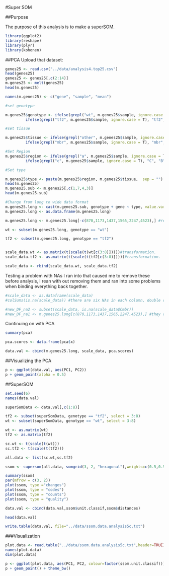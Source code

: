#Super SOM

##Purpose

The purpose of this analysis is to make a superSOM.  

```r
library(ggplot2)
library(reshape)
library(plyr)
library(kohonen)
```
##PCA
Upload that dataset:

```r
genes25 <- read.csv("../data/analysis4.top25.csv")
head(genes25)
genes25 <- genes25[,c(2:14)]
m.genes25 <- melt(genes25)
head(m.genes25)

names(m.genes25) <- c("gene", "sample", "mean")

#set genotype

m.genes25$genotype <- ifelse(grepl("wt", m.genes25$sample, ignore.case = T), "wt", 
         ifelse(grepl("tf2", m.genes25$sample, ignore.case = T), "tf2", "unknown"))

#set tissue

m.genes25$tissue <- ifelse(grepl("other", m.genes25$sample, ignore.case = T), "other", 
         ifelse(grepl("mbr", m.genes25$sample, ignore.case = T), "mbr", "unknown"))

#Set Region
m.genes25$region <- ifelse(grepl("a", m.genes25$sample, ignore.case = T), "A", 
         ifelse(grepl("c", m.genes25$sample, ignore.case = T), "C", "B"))

#Set type

m.genes25$type <- paste(m.genes25$region, m.genes25$tissue,  sep = "")
head(m.genes25)
m.genes25.sub <- m.genes25[,c(1,7,4,3)]
head(m.genes25.sub)

#Change from long to wide data format
m.genes25.long <- cast(m.genes25.sub, genotype + gene ~ type, value.var = mean, fun.aggregate = "mean")  
m.genes25.long <- as.data.frame(m.genes25.long) 

m.genes25.long <- m.genes25.long[-c(870,1173,1437,1565,2247,4523),] #removing rows that caused NAs, see below for testing that was done.

```

```r
wt <- subset(m.genes25.long, genotype == "wt")

tf2 <- subset(m.genes25.long, genotype == "tf2")


scale_data.wt <- as.matrix(t(scale(t(wt[c(3:8)]))))#transformation.
scale_data.tf2 <- as.matrix(t(scale(t(tf2[c(3:8)]))))#transformation.

scale_data <- rbind(scale_data.wt, scale_data.tf2)
```

Testing a problem with NAs I ran into that caused me to remove these before analysis, I rean with out removing them and ran into some problems when binding everything back together. 
```r
#scale_data <- as.dataframe(scale_data)
#colSums(is.na(scale_data)) #there are six NAs in each column, double check where they came from. 

#new_DF_na2 <- subset(scale_data, is.na(scale_data$Cmbr))
#new_DF_na1 <- m.genes25.long[c(870,1173,1437,1565,2247,4523),] #they came from these rows, must remove them in the begining. 
```

Continuing on with PCA
```r

summary(pca) 

pca.scores <- data.frame(pca$x)

data.val <- cbind(m.genes25.long, scale_data, pca.scores) 
```


##Visualizing the PCA

```r
p <- ggplot(data.val, aes(PC1, PC2)) 
p + geom_point(alpha = 0.5)
```


##SuperSOM

```r
set.seed(6)
names(data.val)

superSomData <- data.val[,c(1:8)]

tf2 <- subset(superSomData, genotype == "tf2", select = 3:8)
wt <- subset(superSomData, genotype == "wt", select = 3:8)

wt <- as.matrix(wt)
tf2 <- as.matrix(tf2)

sc.wt <- t(scale(t(wt)))
sc.tf2 <- t(scale(t(tf2)))

all.data <- list(sc.wt,sc.tf2)

ssom <- supersom(all.data, somgrid(3, 2, "hexagonal"),weights=c(0.5,0.5)) 

summary(ssom)
par(mfrow = c(3, 2))
plot(ssom, type ="changes")
plot(ssom, type = "codes")
plot(ssom, type = "counts")
plot(ssom, type = "quality")

data.val <- cbind(data.val,ssom$unit.classif,ssom$distances)

head(data.val)

write.table(data.val, file="../data/ssom.data.analysis5c.txt")
```

###Visualization 

```r
plot.data <- read.table("../data/ssom.data.analysis5c.txt",header=TRUE)
names(plot.data)
dim(plot.data)

p <- ggplot(plot.data, aes(PC1, PC2, colour=factor(ssom.unit.classif))) 
p + geom_point() + theme_bw()
```